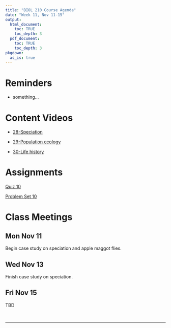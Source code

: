 ```yaml
---
title: "BIOL 210 Course Agenda"
date: "Week 11, Nov 11-15"
output: 
  html_document:
    toc: TRUE
    toc_depth: 3
  pdf_document:
    toc: TRUE
    toc_depth: 3
pkgdown:
  as_is: true
---
```


# Reminders

* something...

# Content Videos

* [28-Speciation](https://drive.google.com/drive/folders/1yJUnjnl7Bu8TINEYUvU6xeHLmUEyVjul?usp=drive_link)

* [29-Population ecology](https://drive.google.com/drive/folders/1yLBey1NKFad6GZz7uX3QROpyiPI-ywC0?usp=drive_link)

* [30-Life history](https://drive.google.com/drive/folders/1yQFlYw4q84Ok8NijGkZUnMXSYuOSTHqR?usp=drive_link)


# Assignments

[Quiz 10](404.html)

[Problem Set 10](ps10.html)

# Class Meetings

## Mon Nov 11

Begin case study on speciation and apple maggot flies.

## Wed Nov 13

Finish case study on speciation.

## Fri Nov 15

TBD

<br>

------------------------------------------------------------------------
